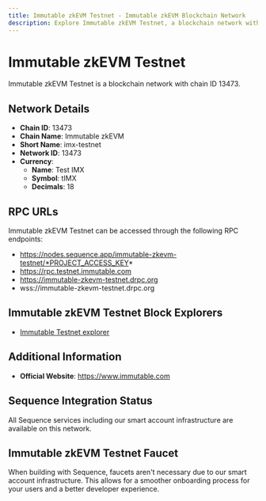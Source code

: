```yaml
--- 
title: Immutable zkEVM Testnet - Immutable zkEVM Blockchain Network
description: Explore Immutable zkEVM Testnet, a blockchain network with chain ID 13473. Learn about its native currency, Test IMX, and how to interact with the network.
---
```


# Immutable zkEVM Testnet

Immutable zkEVM Testnet is a blockchain network with chain ID 13473.

## Network Details

- **Chain ID**: 13473
- **Chain Name**: Immutable zkEVM
- **Short Name**: imx-testnet
- **Network ID**: 13473
- **Currency**: 
  - **Name**: Test IMX
  - **Symbol**: tIMX
  - **Decimals**: 18

## RPC URLs

Immutable zkEVM Testnet can be accessed through the following RPC endpoints:

- https://nodes.sequence.app/immutable-zkevm-testnet/*PROJECT_ACCESS_KEY*
- https://rpc.testnet.immutable.com
- https://immutable-zkevm-testnet.drpc.org
- wss://immutable-zkevm-testnet.drpc.org

## Immutable zkEVM Testnet Block Explorers

- [Immutable Testnet explorer](https://explorer.testnet.immutable.com)

## Additional Information

- **Official Website**: https://www.immutable.com

## Sequence Integration Status

All Sequence services including our smart account infrastructure are available on this network.

## Immutable zkEVM Testnet Faucet

When building with Sequence, faucets aren't necessary due to our smart account infrastructure. This allows for a smoother onboarding process for your users and a better developer experience.
